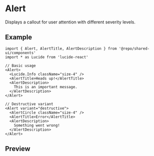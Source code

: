 
<Meta of={Stories} />

# Alert

Displays a callout for user attention with different severity levels.

## Example

```tsx
import { Alert, AlertTitle, AlertDescription } from '@repo/shared-ui/components'
import * as Lucide from 'lucide-react'

// Basic usage
<Alert>
  <Lucide.Info className="size-4" />
  <AlertTitle>Heads up!</AlertTitle>
  <AlertDescription>
    This is an important message.
  </AlertDescription>
</Alert>

// Destructive variant
<Alert variant="destructive">
  <AlertCircle className="size-4" />
  <AlertTitle>Error</AlertTitle>
  <AlertDescription>
    Something went wrong!
  </AlertDescription>
</Alert>
```

## Preview

<Primary />
